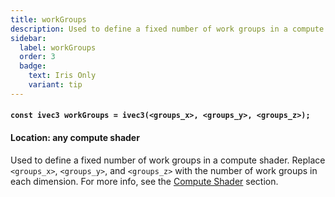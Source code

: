 ```yaml
---
title: workGroups
description: Used to define a fixed number of work groups in a compute shader.
sidebar:
  label: workGroups
  order: 3
  badge:
    text: Iris Only
    variant: tip
---
```


#### `const ivec3 workGroups = ivec3(<groups_x>, <groups_y>, <groups_z>);`

#### Location: any compute shader

Used to define a fixed number of work groups in a compute shader. Replace `<groups_x>`, `<groups_y>`, and `<groups_z>` with the number of work groups in each dimension. For more info, see the [Compute Shader](/reference/programs/overview#compute-shaders) section.